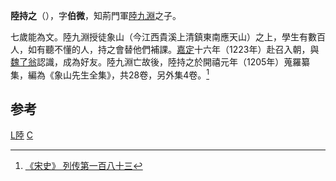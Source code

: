 
'''陸持之'''（{{bd|?||?||}}），字'''伯微'''，知荊門軍[[陸九淵|陸九淵]]之子。

七歲能為文。陸九淵授徒象山（今江西貴溪上清鎮東南應天山）之上，學生有數百人，如有聽不懂的人，持之會替他們補課。[[嘉定_(年号)|嘉定]]十六年（1223年）赴召入朝，與[[魏了翁|魏了翁]]認識，成為好友。陸九淵亡故後，陸持之於開禧元年（1205年）蒐羅纂集，編為《象山先生全集》，共28卷，另外集4卷。<ref>[http://www.aynews.net.cn/ershisisi/ShowArticle.asp?ArticleID=87789 《宋史》 列传第一百八十三]{{dead link|date=2018年5月 |bot=InternetArchiveBot |fix-attempted=yes }}</ref>

==参考==
<references/>


[[Category:宋朝理學家|L陸]]
[[Category:陸姓|C]]